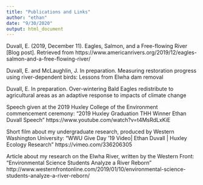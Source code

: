 ```yaml
---
title: "Publications and Links"
author: "ethan"
date: "9/30/2020"
output: html_document
---
```


Duvall, E. (2019, December 11). Eagles, Salmon, and a Free-flowing River [Blog post]. Retrieved from 
https://www.americanrivers.org/2019/12/eagles-salmon-and-a-free-flowing-river/

Duvall, E. and McLaughlin, J. In preparation. Measuring restoration progress using river-dependent 
birds: Lessons from Elwha dam removal

Duvall, E. In preparation. Over-wintering Bald Eagles redistribute to agricultural areas as an adaptive 
response to impacts of climate change

Speech given at the 2019 Huxley College of the Environment commencement ceremony:
“2019 Huxley Graduation THH Winner Ethan Duvall Speech”
https://www.youtube.com/watch?v=t4MsRdLxKiE

Short film about my undergraduate research, produced by Western Washington University:
“WWU Give Day ’19 Video| Ethan Duvall | Huxley Ecology Research”
	https://vimeo.com/336206305

Article about my research on the Elwha River, written by the Western Front:
“Environmental Science Students Analyze a River Reborn”
http://www.westernfrontonline.com/2019/01/10/environmental-science-students-analyze-a-river-reborn/
